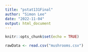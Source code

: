```yaml
---
title: "pstat131Final"
author: "Simon Lee"
date: "2022-11-04"
output: html_document
---
```


```r
knitr::opts_chunk$set(echo = TRUE)
```

```r
rawData <- read.csv("mushrooms.csv")

```
